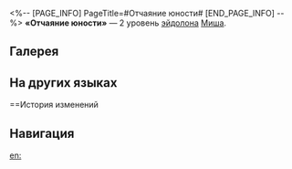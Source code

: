 <%-- [PAGE_INFO]
PageTitle=#Отчаяние юности#
[END_PAGE_INFO] --%>
{{Эйдолон Инфобокс
|Название         = Отчаяние юности
|Изображение      = Эйдолон Отчаяние юности.png
|Персонаж         = Миша
|Уровень          = 2
|Длительность     = 
|Описание         = Перед каждым ударом сверхспособности появляется {{Доп эффект|базовый шанс}} 24% понизить защиту цели на 16% на 3 хода.
|Свойство1        = 
|Масштабирование1 = 
}}
'''«Отчаяние юности»''' — 2 уровень [[эйдолон]]а [[Миша]].

==Галерея==
{{Галерея|position=left|captionalign=center
|Персонаж Миша Эйдолон 2.png|Осколок Эйдолона
}}

==На других языках==
{{На других языках
|en   = Yearning of Youth
|zhs  = 青春的怅望
|zht  = 青春的悵望
|ja   = {{Rubi|青春|せいしゅん}}の{{Rubi|悲|かな}}しい{{Rubi|眺望|ちょうぼう}}
|ko   = 청춘의 창연한 눈빛
|es   = Anhelo de juventud
|fr   = Mélancolie de la jeunesse
|ru   = Отчаяние юности
|th   = Yearning of Youth
|vi   = Khát Khao Tuổi Trẻ
|de   = Jugendliche Sehnsucht
|id   = Yearning of Youth
|pt   = Anseio da Juventude
}}

==История изменений
{{История изменений|3.5}}

==Навигация==
{{Навык Навбокс|Миша}}

[[en:]]